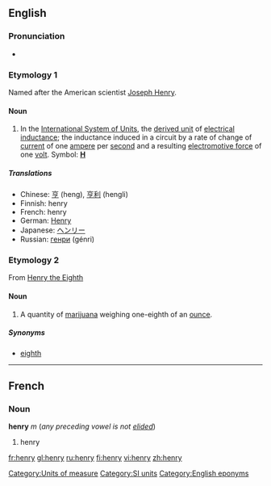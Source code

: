==English==

===Pronunciation===
*{{audio|en-us-henry.ogg|Audio (US)}}

===Etymology 1===
{{wikipedia|Henry (inductance)}}
Named after the American scientist [[w:Joseph Henry|Joseph Henry]].

====Noun====
{{en-noun|pl=henries|pl2=henrys}}

# In the [[International System of Units]], the [[derived unit]] of [[electrical inductance]]; the inductance induced in a circuit by a rate of change of [[current]] of one [[ampere]] per [[second]] and a resulting [[electromotive force]] of one [[volt]].  Symbol: '''[[H]]'''

=====Translations=====
*Chinese: [[亨]] (heng), [[亨利]] (hengli)
*Finnish: henry
*French: henry {{m}}
*German: [[Henry]] {{n}}
*Japanese: [[ヘンリー]]
*Russian: [[генри]] (génri)

===Etymology 2===
From [[w:Henry VIII|Henry the Eighth]]

====Noun====
{{en-noun|henr|ies}}

# {{UKslang}} A quantity of [[marijuana]] weighing one-eighth of an [[ounce]].

=====Synonyms=====
*[[eighth]]

[[Category:Units of measure]]
[[Category:SI units]]

----

==French==

===Noun===
'''henry''' ''m'' (''any preceding vowel is not [[elide]]d'')

# henry

[[Category:English eponyms]]

[[fr:henry]]
[[gl:henry]]
[[ru:henry]]
[[fi:henry]]
[[vi:henry]]
[[zh:henry]]